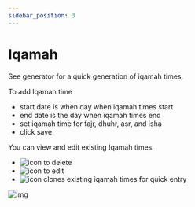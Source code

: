 ```yaml
---
sidebar_position: 3
---
```


# Iqamah

See generator for a quick generation of iqamah times.

To add Iqamah time

- start date is when day when iqamah times start
- end date is the day when iqamah times end
- set iqamah time for fajr, dhuhr, asr, and isha
- click save

You can view and edit existing Iqamah times

- ![icon](/static/icons/trash.svg#icon) to delete
- ![icon](/static/icons/edit.svg#icon) to edit
- ![icon](/static/icons/clone.svg#icon) clones existing iqamah times for quick entry

![img](img/iqamah.png)
